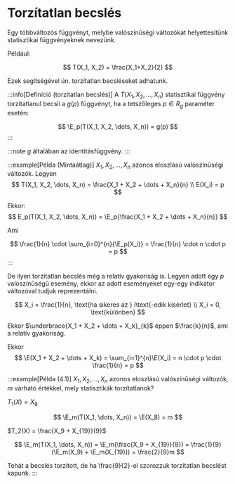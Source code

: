 # Torzítatlan becslés

Egy többváltozós függvényt, melybe valószínűségi változókat helyettesítünk statisztikai függvényeknek nevezünk.

Például:

$$
T(X_1, X_2) = \frac{X_1+X_2}{2}
$$

Ezek segítségével ún. torzítatlan becsléseket adhatunk.

:::info[Definíció (torzítatlan becslés)]
A $T(X_1, X_2, \dots, X_n)$ statisztikai függvény torzítatlanul becsli a $g(p)$ függvényt, ha a tetszőleges $p \in R_g$
paraméter esetén:

$$
\E_p(T(X_1, X_2, \dots, X_n)) = g(p)
$$
:::

:::note
$g$ általában az identitásfüggvény.
:::

:::example[Példa (Mintaátlag)]
$X_1, X_2, \dots, X_n$ azonos eloszlású valószínűségi változók. Legyen
$$
T(X_1, X_2, \dots, X_n) = \frac{X_1 + X_2 + \dots + X_n}{n} \\
E(X_i) = p
$$

Ekkor:
$$
E_p(T(X_1, X_2, \dots, X_n)) =  \E_p{\frac{X_1 + X_2 + \dots + X_n}{n}}
$$

Ami

$$
\frac{1}{n} \cdot \sum_{i=0}^{n}{\E_p(X_i)} = \frac{1}{n} \cdot n \cdot p = p
$$
:::


De ilyen torzítatlan becslés még a relatív gyakoriság is. Legyen adott egy $p$ valószínűségű esemény, ekkor az adott
eseményeket egy-egy indikátor változóval tudjuk reprezentálni.


$$
X_i = \frac{1}{n}, \text{ha sikeres az } i\text{-edik kísérlet} \\
X_i = 0, \text{különben}
$$

Ekkor $\underbrace{X_1 + X_2 + \dots + X_k}_{k}$ éppen $\frac{k}{n}$, ami a relatív gyakoriság.

Ekkor
$$
\E(X_1 + X_2 + \dots + X_k) = \sum_{i=1}^{n}\E(X_i) = n \cdot p \cdot \frac{1}{n} = p
$$

:::example[Példa (4.1)]
$X_1, X_2, \dots, X_n$ azonos eloszlású valószínűségi változók, $m$ várható értékkel, mely statisztikák torzítatlanok?

$T_1(X) = X_8$

$$
\E_m(T(X_1, \dots, X_n)) = \E(X_8) = m
$$

$T_2(X) = \frac{X_9 + X_{19}}{9}$

$$
\E_m(T(X_1, \dots, X_n)) = \E_m(\frac{X_9 + X_{19}}{9}) = \frac{1}{9} (\E_m(X_9) + \E_m(X_{19})) = \frac{2}{9}m
$$

Tehát a becslés torzított, de ha \frac{9}{2}-el szorozzuk torzítatlan becslést kapunk.
:::
